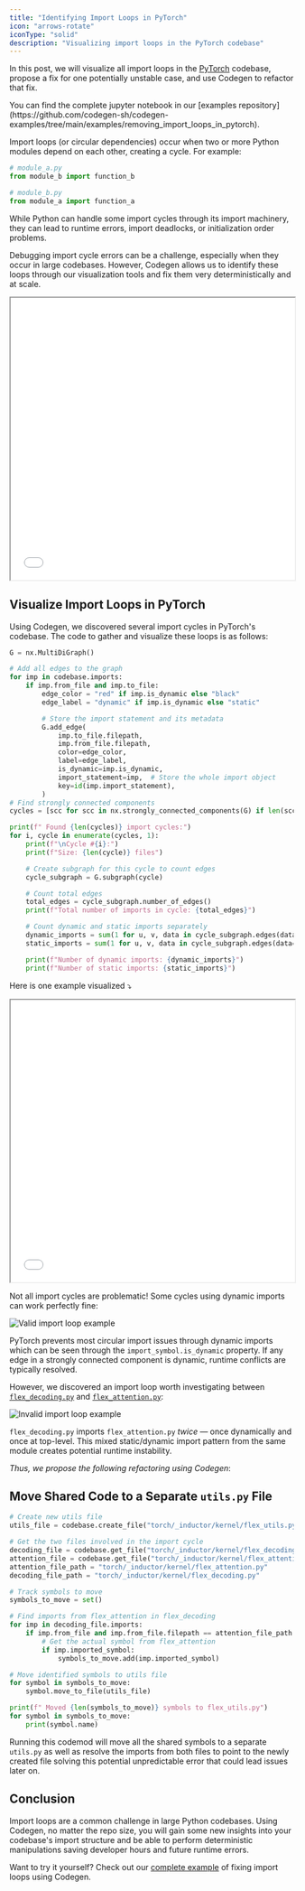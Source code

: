 ```yaml
---
title: "Identifying Import Loops in PyTorch"
icon: "arrows-rotate"
iconType: "solid"
description: "Visualizing import loops in the PyTorch codebase"
---
```


In this post, we will visualize all import loops in the [PyTorch](https://github.com/pytorch/pytorch) codebase, propose a fix for one potentially unstable case, and use Codegen to refactor that fix.

<Info>
You can find the complete jupyter notebook in our [examples repository](https://github.com/codegen-sh/codegen-examples/tree/main/examples/removing_import_loops_in_pytorch).
</Info>

Import loops (or circular dependencies) occur when two or more Python modules depend on each other, creating a cycle. For example:

```python
# module_a.py
from module_b import function_b

# module_b.py
from module_a import function_a
```

While Python can handle some import cycles through its import machinery, they can lead to runtime errors, import deadlocks, or initialization order problems.

Debugging import cycle errors can be a challenge, especially when they occur in large codebases. However, Codegen allows us to identify these loops through our visualization tools and fix them very deterministically and at scale. 

<Frame caption="Import loop in pytorch/torchgen/model.py">
    <iframe
    width="100%"
    height="500px"
    scrolling="no"
    src={`https://www.codegen.sh/embedded/graph/?id=8b575318-ff94-41f1-94df-6e21d9de45d1&zoom=1&targetNodeName=model`}
    className="rounded-xl"
    style={{
        backgroundColor: "#15141b",
    }}
    ></iframe>
</Frame>



## Visualize Import Loops in PyTorch

Using Codegen, we discovered several import cycles in PyTorch's codebase. The code to gather and visualize these loops is as follows:

```python
G = nx.MultiDiGraph()

# Add all edges to the graph
for imp in codebase.imports:
    if imp.from_file and imp.to_file:
        edge_color = "red" if imp.is_dynamic else "black"
        edge_label = "dynamic" if imp.is_dynamic else "static"

        # Store the import statement and its metadata
        G.add_edge(
            imp.to_file.filepath,
            imp.from_file.filepath,
            color=edge_color,
            label=edge_label,
            is_dynamic=imp.is_dynamic,
            import_statement=imp,  # Store the whole import object
            key=id(imp.import_statement),
        )
# Find strongly connected components
cycles = [scc for scc in nx.strongly_connected_components(G) if len(scc) > 1]

print(f" Found {len(cycles)} import cycles:")
for i, cycle in enumerate(cycles, 1):
    print(f"\nCycle #{i}:")
    print(f"Size: {len(cycle)} files")

    # Create subgraph for this cycle to count edges
    cycle_subgraph = G.subgraph(cycle)

    # Count total edges
    total_edges = cycle_subgraph.number_of_edges()
    print(f"Total number of imports in cycle: {total_edges}")

    # Count dynamic and static imports separately
    dynamic_imports = sum(1 for u, v, data in cycle_subgraph.edges(data=True) if data.get("color") == "red")
    static_imports = sum(1 for u, v, data in cycle_subgraph.edges(data=True) if data.get("color") == "black")

    print(f"Number of dynamic imports: {dynamic_imports}")
    print(f"Number of static imports: {static_imports}")
```

Here is one example visualized ⤵️

<Frame caption="Import loops in pytorch/torchgen/model.py">
    <iframe
    width="100%"
    height="500px"
    scrolling="no"
    src={`https://www.codegen.sh/embedded/graph/?id=8b575318-ff94-41f1-94df-6e21d9de45d1&zoom=1&targetNodeName=model`}
    className="rounded-xl"
    style={{
        backgroundColor: "#15141b",
    }}
    ></iframe>
</Frame>

Not all import cycles are problematic! Some cycles using dynamic imports can work perfectly fine:

<Frame>
  <img src="/images/valid-import-loop.png" alt="Valid import loop example" />
</Frame>


PyTorch prevents most circular import issues through dynamic imports which can be seen through the `import_symbol.is_dynamic` property. If any edge in a strongly connected component is dynamic, runtime conflicts are typically resolved.

However, we discovered an import loop worth investigating between [`flex_decoding.py`](https://github.com/pytorch/pytorch/blob/main/torch/_inductor/kernel/flex_decoding.py) and [`flex_attention.py`](https://github.com/pytorch/pytorch/blob/main/torch/_inductor/kernel/flex_attention.py):

<img src="/images/problematic-import-loop.png" alt="Invalid import loop example" />

`flex_decoding.py` imports `flex_attention.py` *twice* — once dynamically and once at top-level. This mixed static/dynamic import pattern from the same module creates potential runtime instability.

*Thus, we propose the following refactoring using Codegen*:

## Move Shared Code to a Separate `utils.py` File

```python
# Create new utils file
utils_file = codebase.create_file("torch/_inductor/kernel/flex_utils.py")

# Get the two files involved in the import cycle
decoding_file = codebase.get_file("torch/_inductor/kernel/flex_decoding.py")
attention_file = codebase.get_file("torch/_inductor/kernel/flex_attention.py")
attention_file_path = "torch/_inductor/kernel/flex_attention.py"
decoding_file_path = "torch/_inductor/kernel/flex_decoding.py"

# Track symbols to move
symbols_to_move = set()

# Find imports from flex_attention in flex_decoding
for imp in decoding_file.imports:
    if imp.from_file and imp.from_file.filepath == attention_file_path:
        # Get the actual symbol from flex_attention
        if imp.imported_symbol:
            symbols_to_move.add(imp.imported_symbol)

# Move identified symbols to utils file
for symbol in symbols_to_move:
    symbol.move_to_file(utils_file)

print(f" Moved {len(symbols_to_move)} symbols to flex_utils.py")
for symbol in symbols_to_move:
    print(symbol.name)
```

Running this codemod will move all the shared symbols to a separate `utils.py` as well as resolve the imports from both files to point to the newly created file solving this potential unpredictable error that could lead issues later on. 


## Conclusion

Import loops are a common challenge in large Python codebases. Using Codegen, no matter the repo size, you will gain some new insights into your codebase's import structure and be able to perform deterministic manipulations saving developer hours and future runtime errors.

Want to try it yourself? Check out our [complete example](https://github.com/codegen-sh/codegen-examples/tree/main/examples/removing_import_loops_in_pytorch) of fixing import loops using Codegen.
